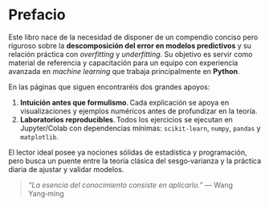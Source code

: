 # Prefacio

Este libro nace de la necesidad de disponer de un compendio conciso pero riguroso sobre la **descomposición del error en modelos predictivos** y su relación práctica con *overfitting* y *underfitting*.  Su objetivo es servir como material de referencia y capacitación para un equipo con experiencia avanzada en *machine learning* que trabaja principalmente en **Python**.

En las páginas que siguen encontraréis dos grandes apoyos:

1. **Intuición antes que formulismo**. Cada explicación se apoya en visualizaciones y ejemplos numéricos antes de profundizar en la teoría.
2. **Laboratorios reproducibles**. Todos los ejercicios se ejecutan en Jupyter/Colab con dependencias mínimas: `scikit‑learn`, `numpy`, `pandas` y `matplotlib`.

El lector ideal posee ya nociones sólidas de estadística y programación, pero busca un puente entre la teoría clásica del sesgo‑varianza y la práctica diaria de ajustar y validar modelos.

> *“La esencia del conocimiento consiste en aplicarlo.”* — Wang Yang‑ming


